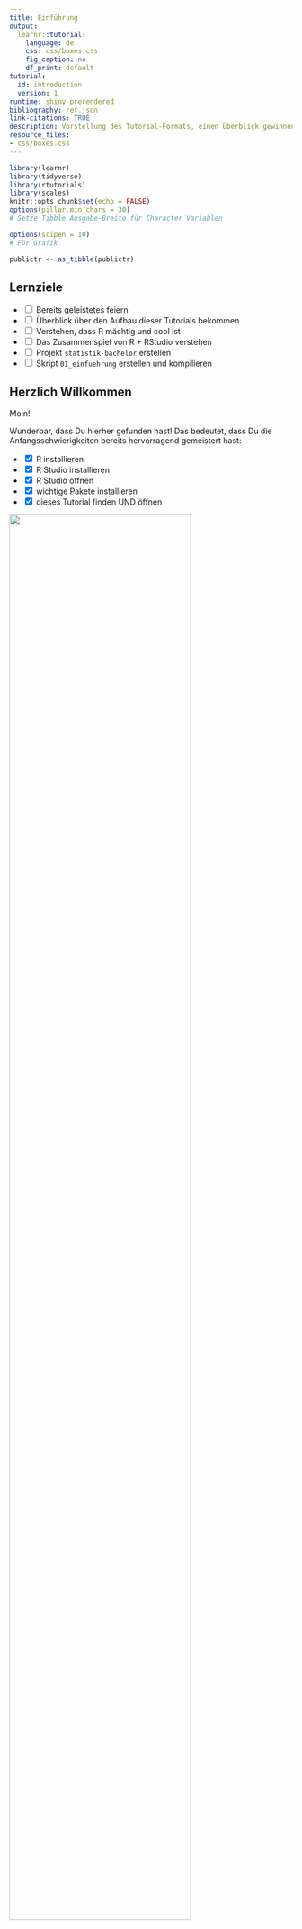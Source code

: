 ```yaml
---
title: Einführung
output:
  learnr::tutorial:
    language: de
    css: css/boxes.css    
    fig_caption: no
    df_print: default
tutorial:
  id: introduction
  version: 1
runtime: shiny_prerendered
bibliography: ref.json
link-citations: TRUE
description: Vorstellung des Tutorial-Formats, einen Überblick gewinnen über RStudio und einen Projekt-Ordner erstellen für den Kurs
resource_files:
- css/boxes.css
---
```


```r
library(learnr)
library(tidyverse)
library(rtutorials)
library(scales)
knitr::opts_chunk$set(echo = FALSE)
options(pillar.min_chars = 30)
# Setze Tibble Ausgabe-Breite für Character Variablen

options(scipen = 10)
# Für Grafik

publictr <- as_tibble(publictr)
```

## Lernziele

-   <input type="checkbox" unchecked> Bereits geleistetes feiern </input>
-   <input type="checkbox" unchecked> Überblick über den Aufbau dieser Tutorials bekommen </input>
-   <input type="checkbox" unchecked> Verstehen, dass R mächtig und cool ist </input>
-   <input type="checkbox" unchecked> Das Zusammenspiel von R + RStudio verstehen </input>
-   <input type="checkbox" unchecked> Projekt `statistik-bachelor` erstellen </input>
-   <input type="checkbox" unchecked> Skript `01_einfuehrung` erstellen und kompilieren </input>

## Herzlich Willkommen

Moin!

Wunderbar, dass Du hierher gefunden hast! Das bedeutet, dass Du die Anfangsschwierigkeiten bereits hervorragend gemeistert hast:

-   <input type="checkbox" checked> R installieren </input>
-   <input type="checkbox" checked> R Studio installieren </input>
-   <input type="checkbox" checked> R Studio öffnen </input>
-   <input type="checkbox" checked> wichtige Pakete installieren </input>
-   <input type="checkbox" checked> dieses Tutorial finden UND öffnen </input>

![](images/queen.jpg){width="80%"}

### Über den Kurs

Wir freuen uns total, euch R und Statistik in diesem Format beibringen zu können, da wir es für einen übersichtlichen und eleganten Weg halten. Ihr könnt in eurem Tempo lernen und die Tutorials auch auf eurem weiteren Weg immer als Nachschlagewerk verwenden.

Diese Tutorials sind frei verfügbar, da der Quellcode auf der Plattform [GitHub](https://github.com/statistik-lehre/rtutorials.git) veröffentlicht ist.

#### Feedback

Sollte etwas nicht funktionieren, fehlt etwas, sollten Tippfehler auftauchen oder andere Probleme, möchten wir als Autor\*innen darum bitten, uns das mitzuteilen. Auch Verbesserungsvorschläge nehmen wir gerne entgegen.

Der beste Weg dafür ist, über diesen [Link Issues direkt auf GitHub zu erstellen](https://github.com/statistik-lehre/rtutorials/issues/new/choose), wo der Quellcode liegt, was allerdings einen Account benötigt bei GitHub. Ist das zu umständlich, einfach eine [Email](mailto:lukas.bruelheide@student.uni-kassel.de) senden.

#### Autor\*innen

Die Entwicklung wurde 2022 - 2023 im Rahmen eines Förderprojekts für digitale Lehre von HessenHub und der Universität Kassel finanziert.

An der Entwicklung haben Lukas Bruelheide und Gesa Graf mitgewirkt. Marie Klosterkamp hat das Projekt geleitet und die Tutorials inhaltlich geprüft.

### Aufbau

Die Tutorials sind alle gleich aufgebaut:

-   **Lernziele**: Damit ihr wisst, worauf ihr beim Bearbeiten dieses Tutorials besonders achten könnt
-   **Inhalte**: Die eigentlichen Inhalte
-   **Abschlussquiz**: Was von dem, was wir wichtig finden ist hängen geblieben?
-   **Learnings**: Knappe Zusammenfassung des Kapitels
-   **Hash generieren** Den Lernfortschritt im Tutorial kopieren um ihn auf Moodle vorweisen zu können.

### interaktive Codeblöcke

Der Grund, warum wir diese Tutorials interaktiv nennen: R Code kann direkt in bestimmten Feldern ausgeführt werden, die wir "interaktive Codeblöcke" nennen. 

Schreib Deinen Code hinein und führe ihn aus mit `Strg + Enter` oder dem Knopf `▶ Code ausführen`.\
Es gibt zu jeder Aufgabe auch Tipps oder Lösungen. Klicke dafür auf den Button 💡`Tipp` oder `Lösung`.

::: aufgabe
**Aufgabe:**\
Ändere die Rechnung in 2 + 3
:::

```r
1 + 1
```

```r
2 + 3
```

Die meisten Aufgaben in diesem Kurs sind direkt im jeweiligen Tutorial in den entsprechenden Code-Chunks zu lösen. Du findest sie in den [**fliederfarbenen Kästen**]{style="color: #957dad;"} (s.o.).

Es wird auch einige wenige Aufgaben geben, für die Du bitte in R wechselst. Diese Aufgaben findest Du in den [**hellgrünen Kästen**]{style="color: #95AD7D;"}.

::: aufgaberstudio
**Beispiel:**\
So sieht der Aufgabenblock für RStudio aus
:::

Nun kommen wir zur Magie:

![](images/jesus.jpg){width="50%"}

## Demo 1: Visualisierung von Mobilitätsdaten

Bevor wir weiter etwas über R erzählen, möchten wir euch einfach zeigen was alles möglich ist. Eine klassische Aufgabe ist das Sortieren, Zusammenfassen und Visualisieren von großen Datenmengen.

::: gelb
Das hier ist nur eine Demo der Fähigkeiten, deswegen wird hier nichts weiter erklärt. Wie genau alles funktioniert und zusammenhängt, wird im Laufe des Semesters klarer. Keine Sorge, die Tutorials bringen dir R noch früh genug von Grund auf bei.
:::

<br>

Angenommen, wir haben eine große Menge an frei verfügbaren Mobilitätsdaten und möchten explorativ schauen, welche Muster sich darin finden lassen. Zum Beispiel könnten wir uns fragen, ob die Auswirkungen der Corona-Pandemie in den Daten zu sehen sind.

Wir nutzen Daten vom statistischen Bundesamt, welche die Nutzung verschiedener Arten des Personennahverkehrs in Deutschland von 2004 bis 2022 beschreibt. Der Datensatz heißt `publictr` (*public transport*) und ist schon in dieses Tutorial geladen.

### Überblick über die Daten

Lassen wir uns zunächst den Datensatz anzeigen, um einen Überblick zu bekommen. Folge der Analyse, in dem du die interaktiven Codeblöcke ausführst!

```r
publictr |> print(n = 25)

# Wörtlich:
# Nimm Datensatz, dann drucke die ersten 25 Zeilen

```

Wir sehen sehr viele Datenpunkte in einem langen Format. Die Daten sind für Menschen schlecht lesbar, für den Computer allerdings ideal arrangiert.

::: blau-nb
Jede Zeile steht für genau eine Beobachtung, und jede Spalte repräsentiert eine Variable (auch Merkmal genannt), welche verschiedene Ausprägungen haben kann.
:::

<br>

Es gibt folgende Variablen:

-   **Jahr**
-   **Quartal**
-   **Typ**
-   **Personen**: Anzahl der Fahrgäste
-   **Personenkilometer**: gefahrene Kilometer \* Fahrgäste
-   **Anzahl der ausgewerteten Unternehmen**

Schauen wir uns die Variable **Typ** etwas genauer an. Welche Ausprägungen beinhaltet sie?

```r
publictr$Typ |> table()
# Nimm die Variable Typ aus dem Datensatz, dann tabelliere die Häufigkeit der einzelnen Ausprägungen
```

Aha, es gibt also 6 verschiedene Ausprägungen:

-   Fernverkehr
    -   Bus
    -   Bahn
-   Nahverkehr:
    -   Bus
    -   Straßenbahn
    -   Eisenbahn
    -   **insgesamt**

### Filtern

Da wir uns nur für den Nahverkehr insgesamt interessieren, können wir den Datendschungel etwas lichten.

Wir möchten alle Daten behalten, wo die Variable *Typ* die Ausprägung *Liniennahverkehr insgesamt* aufweist.

```r
publictr |> 
  filter(Typ == "Liniennahverkehr insgesamt")
```

Nun sind wir dem Ziel näher. Jetzt schränken wir die Auswahl noch weiter ein auf die corona-relevanten Jahre 2018 - 2022.

```r
corona <- publictr |> 
  filter(Typ == "Liniennahverkehr insgesamt") |>
  filter(Jahr %in% 2018:2022)
corona
```

Sehr gut!

### Visualisieren

Nun können wir eine Grafik erstellen, um die Zahlen zu veranschaulichen. Dazu nutzen wir `ggplot2`.

```r
corona |>
  mutate(Quartal = substr(Quartal, 
                     start = 6, 
                     stop = 6)) |>
  ggplot(aes(x = Jahr, 
             y = Personen,
             group = as_factor(Quartal))) +
        geom_bar(stat = "identity", 
                 alpha = 0.5,
                 position = position_dodge2(preserve = "total",
                                            padding = 0.1),
                 fill = "steelblue") +
        labs(title = "Personennahverkehr in Deutschland", 
             x = "Quartale", 
             y = "Fahrgäste") +
        scale_y_continuous(
          label = scales::unit_format(unit = "Mrd.", 
                                      scale = 1e-09)) +
        theme_classic() +
        theme(axis.text.x = element_text(angle = 45, 
                                         hjust = 1))
```

Wie hier zu erkennen ist, spiegelt sich der erste Lockdown Anfang 2020 auch in der Beförderungsleistung des ÖPNV wieder.

## Demo 2: Mandelbrot-Menge

Etwas advanced und weitab von den Themen, die wir in diesem Kurs behandeln werden, ist dieses Beispiel:

R Code, welcher eine animierte Grafik (GIF) erstellt, worin eine schrittweise Iteration der [Mandelbrot-Menge](https://de.wikipedia.org/wiki/Mandelbrot-Menge) gezeigt wird. Die Mandelbrot-Menge ist ein Fraktal, das heißt grob gesagt (unmathematisch gesprochen) eine geometrische Form, die beim Hineinzoomen immer wieder sich selbst enthält. Bei der Mandelbrot-Menge sind die Kopien ihrer selbst aber oft leicht unterschiedlich und sehr formenreich, weswegen sie eins der bekanntesten Fraktale ist.

Da es etwas rechenintensiv ist, haben wir die Animation schon vorab hergestellt und zeigen den zugehörigen Quellcode, er kann aber nicht im Tutorial ausgeführt werden.

Quelle für den Code: [R Programming Language Wikipedia](https://en.wikipedia.org/wiki/R_(programming_language)#Mandelbrot_set)

``` r
# install.packages("caTools")  # install external package
library(caTools)             # external package providing write.gif function
dx <- 1500                    # define width
dy <- 1400                    # define height
C  <- complex(real = rep(seq(-2.2, 1.0, length.out = dx), each = dy),
              imag = rep(seq(-1.2, 1.2, length.out = dy), dx))
C <- matrix(C, dy, dx)       # reshape as square matrix of complex numbers
Z <- 0                       # initialize Z to zero
X <- array(0, c(dy, dx, 20)) # initialize output 3D array
for (k in 1:20) {            # loop with 20 iterations
  Z <- Z^2 + C               # the central difference equation
  X[, , k] <- exp(-abs(Z))   # capture results
}
write.gif(X, "Mandelbrot.gif", col = viridis::viridis, delay = 10)
```

![Mandelbrot-Menge](images/Mandelbrot.gif){width="100%"}

Jetzt hast Du schon einen kleinen Einblick in die Vielseitigkeit und unzähligen Möglichkeiten der Verwendung von R erhalten, aber starten wir mit den Grundlagen. Was ist R überhaupt?

## R

R ist im Grunde ein sehr potenter Taschenrechner, der große Mengen an Daten verarbeiten und simulieren kann, schöne Grafiken und sogar diese Tutorials erstellen kann. Über das, was Dein Schultaschenrechner kann (selbst wenn es einer von denen mit grafischer Funktion ist), kann R also nur müde lächeln. Und hier, im echten Leben, haben wir es eben mit großen Datenmengen zu tun.

::: infobox
Woher kommt der Name **R**?

Die Vornamen der beiden Gründer **R**oss Ihaka und **R**obert Gentleman dienten als Inspiration. Da R sehr deutlich von der Programmiersprache S beeinflusst wurde, passt der „Ein-Buchstaben-Name" in die Tradition.
:::

Das Problem: R ist von Nerds für Nerds geschrieben, läuft ganz unauffällig ohne eine grafische Benutzeroberfläche in der Konsole und sieht in seiner Roh-Fassung ungefähr so aus:

![](images/R_in_Konsole.png){width="100%"}

Und das wird, spätestens wenn der Bildschirm voll ist, unübersichtlich.

Und hier kommt R Studio ins Spiel. R Studio ist für die Menschen, die gerne die Power von R nutzen möchten und für ihre Programme gerne eine grafische Oberfläche nutzen. Wir werden nur in R Studio arbeiten.

## RStudio's Benutzeroberfläche

Wenn Du RStudio öffnest sieht das ungefähr so aus:

![](images/R_Studio_blank.png){width="100%"}

Das sieht erstmal viel und unübersichtlich aus. Aber wir brauchen (erstmal) nur einen ganz kleinen Teil davon. Und den erkläre ich dir jetzt Schritt für Schritt.

### Einmalig am Anfang: Projekte

In RStudio gibt es die Möglichkeit, „Projekte" zu erstellen. Das ist dann (wie) ein Ordner, in dem Du alles, was Du für dieses Projekt benötigst (Daten, Skripte, Plots, Tabellen, Bilder etc. [unten mehr dazu]) speichern und sammeln kannst.

Im Unialltag empfinde ich es als sehr hilfreich, für jedes entsprechende Modul ein eigenes Projekt anzulegen (also: `statistik-bachelor` im Bachelor, `statistik-master` im Master, etc.). Solltest Du in die Forschung gehen wollen oder bereits Forschungsprojekte im Studium umsetzen empfiehlt es sich, auch hierfür jeweils eigene Projekte anzulegen. Wichtig ist dann, dass du schaust, immer im richtigen Projekt zu arbeiten.

#### Ein neues Projekt erstellen

Ein Projekt erstellst du ganz oben rechts beim Symbol ![projectsymbol](images/projectsymbol.png). Dort steht auch immer das aktuell ausgewählte Projekt.

::: aufgaberstudio
**Aufgabe:**\
Erstelle in R Studio ein Projekt mit dem Namen `statistik-bachelor`!

<details>

<summary><a>▼ Detaillierte Anleitung mit Screenshots...</a></summary>

1.  Project: (None) \> New Project...

![](images/newproject.png){width="30%"}

2.  New Directory

![](images/newproject2.png){width="60%"}

3.  New Project

![](images/newproject3.png){width="60%"}

4.  *Directory name:* \> Create Project

![](images/newproject4.png){width="60%"}

</details>

<br>

Dabei wirst du zunächst gewarnt, dass noch ein Job im Hintergrund ausgeführt wird, nämlich dieses Tutorial. Klick auf "Terminate", das Tutorial wird dadurch beendet. Ruf das Tutorial wieder auf, wenn du das Projekt erstellt hast.

(Die Aufgabe gilt nicht für diejenigen, die RStudio in der Cloud nutzen: diese Personen mussten bereits ein Projekt erstellen um überhaupt RStudios Benutzeroberfläche zu sehen.)
:::

<br>

Wenn du erfolgreich warst steht nun ganz oben rechts Dein Projektname:

![](images/rproject_5.png){width="100%"}

Glückwunsch, du hast nun ein Projekt eingerichtet. (Sicherheitscheck: steht oben rechts `statistik-bachelor`?)

### Fast immer am Anfang: Skripte

Jetzt brauchen wir nur noch ein `Skript`.

Das öffnest Du: oben, ganz links (New File) \> R Skript

<img src="images/rskript.png" width="100%/"/>

Skripte sind wie einzelne Blätter/ Unterlagen in einer Sammelmappe (= "Projekt").

So, jetzt ist alles da, was wir für die nächsten Schritte brauchen.

Und nun schauen wir erstmal, was da im Einzelnen zu sehen ist. (Wir beschränken uns dabei auf die Aspekte, die Du in nächster Zeit brauchen wirst.)

### Konsole

**Unten links** findest Du die `Konsole`:

<img src="images/R_Studio_Console.png" width="100%/"/>

Dieses Fenster entspricht der Konsole / Terminal beim Rechner (so.). Dies ist der "Taschenrechner", hier findet das *Rechnen* statt.

::: aufgaberstudio
**Aufgabe:**\
Gib in deiner Konsole verschiedene Rechnungen ein (Addition, Subtraktion etc.) und drücke auf `Enter`. Mache dich auf diese Art mit der Funktionsweise und Optik der Konsole vertraut.

**Rechenbeispiele**: Gib Aufgaben dieser Art in der Konsole ein!

``` r
1 + 4
2 + 5 - 4
10 / 2 + 2
10 * 10
10^2
5 + 10 * 2
2.5 + 2.5
```
:::

</br>

::: infobox
**Syntax-basics:**\

-   Das Dezimaltrennzeichen ist ein Punkt `.` und kein Komma!
-   Operatoren wie `+`, `-`, `*` usw. werden auf beiden Seiten mit Leerzeichen umgeben. Es funktioniert zwar auch ohne, aber die Lesbarkeit ist besser mit Leerzeichen links und rechts.
:::

<br>

### Skripteditor

**Oben links** findest du ein multifunktionales Fenster, was sich nur öffnet wenn ein Skript geladen ist oder eine Tabelle angezeigt wird.

<img src="images/R_Studio_Files.png" width="100%/"/>

Mit Code in einem Skript passiert erst mal gar nichts. Erst wenn Du auf `Strg + Enter` drückst wird die betreffende Zeile für dich in die Konsole kopiert, hier ausgeführt und das Ergebnis angezeigt.

Diese Aufteilung ist total sinnvoll, da sie es ermöglicht, in der Textdatei oben die Übersicht zu behalten. Du kannst hier auch Kommentare einfügen. So kannst Du später noch nachvollziehen, was Du wann in welchem Schritt gemacht hast. Zeitgleich können unten in der Konsole die Berechnungen stattfinden. Im Gegensatz zur reinen Konsole lässt sich die Textdatei speichern und es bleibt nachvollziehbar und für weitere Arbeitsschritte nutzbar.

::: aufgaberstudio
**Aufgabe:**\
Gib nun auch wieder kleine Rechenaufgaben, wie in der Konsole oben, in dem Skript ein. Drücke `Strg` + `Enter`, um das jeweilige Statement auszuführen. Schau dann unten in die Konsole. Mach dich mit den Gleichheiten und Unterschieden vertraut, die Skript und Konsole haben.
:::

<br>

Da du das Skript speicherst, es also später wieder öfnnen und weiternutzen und sogar mit anderen teilen / co-worken kannst, empfiehlt es sich sehr (**!!!**), auf einen *guten Stil* (s.u.) zu achten und deine Arbeitsschritte zu *kommentieren*.

::: infobox
**Guter Stil**\
Es gilt als guter Stil:

-   Operatoren wie `+`, `-`, `=` auf beiden Seiten mit Leerzeichen zu umgeben odereswirdanstrengendzulesen.
    -   z.B. `5 + 5`
-   Kommata haben gerne, (wie in der gewohnten Schriftsprache) ein Leerzeichen hinter sich
-   Kommentare: Für die inhaltliche Verständlichkeit ist es hilfreich, den geschriebenen Code zu kommentieren. Dies geschieht mit einem `#`
    -   z.B.:
        -   `5 + 5     # Addition`
    -   oder:
        -   `# Addition`
        -   `5 + 5`
:::

</br>

::: aufgaberstudio
**Aufgaben:**\

1.  Gib deinem Dokument einen Titel (`#### Titel ####`)
2.  Kommentiere deine Rechenoperationen (`#`)
3.  Speichere Dein Skript (`Strg` + `s`) und nenne es: `01_einfuehrung`
:::

<br>

### Report kompilieren

Und ein Letztes zu den Skripten und warum sie wunderbar sind: Sie lassen sich inklusive Ergebnisse in `Reports` bringen: Hier sind die einzelnen Befehle, Kommentare UND Ergebnisse (auch Grafiken) zusammengefasst. Das macht es schön und übersichtlich. Meine Empfehlung ist, wenn ein Skript fertig ist, immer auch einen Report zu kreieren. Da schaust du später lieber rein. Trust me in that.

**ganz oben, ganz links** \> File \> Compile Report... (\> File Name: )\> Report output format *MS Word*

::: aufgaberstudio
**Aufgabe:**\
Kompiliere dein Skript.
:::

<br>

```r
# Dieser Text wurde rauskommentiert weil wir solche Sachen eher auf Moodle kommunizieren sollten. 

"Das sind dann auch schon die Formate, in denen wir gerne die Studienleistung wollen: Ein Analyseskript `.R` und das gleiche nochmal in kommentiert und kompiliert als `.pdf` oder `.docx`. Das Analyseskript soll durchlaufen. Da geht es um den technischen Aspekt. Wenn es durchläuft schauen wir uns die kommentierte Version an und bewerten den inhaltlichen Aspekt, in dem ihr teilw. Interpretationen vornehmt.
Extrapunkte gibt es für einen guten Stil in den Skripten und wenn der Code übersichtlich und verständlich kommentiert ist."
```

### Skript, Konsole und diese Tutorials

Dieses Zusammenspiel von Textdatei und Konsole imitieren wir innerhalb der Tutorials durch die oben bereits erwähnten Code-Blöcke:\
Du schreibst etwas in den Block, drückst `Strg` + `Enter` und weiter unten spuckt R dir ein Ergebnis aus. Probier es doch gleich mal aus:

Nutze den `Tipp`-Knopf für Informationen und achte dabei auch auf guten Stil.

::: aufgabe
**Aufgabe:**\
Schreibe / berechne und kommentiere jew. eine:

-   Addition
-   Subtraktion
-   Multiplikation
-   Division
-   Potentierung
-   Quadratwurzel
:::

::: {#first-hint}
**Tipp**\
Die Programmiersprache R kann wie ein Taschenrechner benutzt werden.

-   `*` Multiplikation
-   `/` Division
-   `+` Addition
-   `-` Subtraktion
-   `^` Potention
-   `sqrt()` Quadratwurzel

(... und es gibt noch mehr)

**Kommentare**\
machst Du mit einem `#`. Dann weiß R, das alles dahinterstehende Menschensprache ist

**Syntax**\
Als Dezimaltrennzeichen akzeptiert R nur den Punkt `.`\
:::

```r

```

### Environment

**Oben rechts** findest Du Deine `Umwelt` bzw. `Environment` und darin werden erstellte `Objekte` angezeigt.

<img src="images/R_Studio_Environment.png" width="100%"/>

Unter dem Reiter **Environment** siehst du deine zwischengespeicherten Objekte. Darauf wird in den folgenden Tutorials genauer eingegangen.

Den Zusammenhang des bereits vorgestellten kannst Du dir in etwa so vorstellen:

-   **Oben links** (`Skripte`) bestimmst Du eine *Choreografie*. Die steht erstmal nur so auf einem Blatt Papier. Um sie auszuführen brauchst Du:

-   *Tänzer\*innen*: Leute, die das, was Du dir so ausdenkst auch wirklich ausführen. Das sind die `Daten` ("`Objekte`") **oben rechts**. Diese wiederum brauchen zum tanzen einen

-   *Tanzboden*. Diesen Part übernimmt die `Konsole` **unten links**

Der zweite spannende Reiter in diesem Fenster ist **Tutorial**. Hier findest Du unsere und andere Tutorials - auch dieses hier.

### Viewer / Dateibrowser

Fehlt nur noch das Fenster **unten rechts**. Ich präsentiere feierlich: Alles was wichtig ist!

<img src="images/R_Studio_Viewer.png" width="100%/"/>

Hier sind ziemlich wichtige und hilfreiche Funktionen zusammengefasst, die bisher noch kein anderes zu Hause gefunden haben:

-   Im Reiter `Files` kannst Du nach verschiedenen Dateien suchen und öffnen. Das werden vor allem andere `Skripte` sein. Diese öffnen sich dann im Fenster **oben links**
-   Im Reiter `Plots` werden dir die Grafiken ("`Plots`") angezeigt (späteres Tutorial). Du kannst zwischen den in dieser Sitzung generierten Plots über die Pfeiltasten navigieren
-   Im Reiter `Packages` werden dir Deine installierten Pakete (s.u.) angezeigt. Hier gibt es auch die Möglichkeit, neue zu installieren oder vorhandene zu updaten.
-   Unter `Help` findest Du Erklärungen und Hilfestellungen zu eigentlich jeder Funktion, die Du in R benutzt. Wenn Du zu einer bestimmten Funktion eine Hilfestellung benötigst tippe einfach `?funktion` in die Konsole und drücke `Enter`, schon wird dir die entsprechende Hilfeseite im Viewer angezeigt
-   Im `Viewer`werden bei manchen Funktionen schöne Tabellen und Übersichten ausgegeben.

::: aufgaberstudio
**Aufgabe:**\
Gib in deiner Konsole `?mean` ein und mache dich mit der Hilfeseite zu dieser Funktion vertraut.
:::

## Abschlussquiz

```r
question_checkbox("Ein Komma (,) wird von R verstanden als ein ...",
         answer("... Dezimaltrennzeichen"),
         answer("... Zeichen, um Argumente oder Objekte einer Aufzählung voneinander zu trennen", correct = T), 
         allow_retry = TRUE
         )
```

```r
question_checkbox("Als guter Stil gilt:",
         answer("Operatoren wie `+` und `-` beidseitig mit Leerzeichen zu umgeben", correct = T),
         answer("Möglichst keine Leerzeilen zu lassen, um möglichst viel Code auf einmal zu sehen"),
         answer("Leerzeichen nach einem Komma für bessere Lesbarkeit", correct = T),
         answer("Das Vorgehen möglichst nachvollziehbar zu kommentieren", correct = T),
         answer("Möglichst wenig Kommentare schreiben, um den Code nicht unnötig lang werden zu lassen"),
         allow_retry = TRUE,
         random_answer_order = TRUE
         )
```

## Learnings

-   <input type="checkbox" unchecked> Ich habe R Studio geöffnet </input>
-   <input type="checkbox" unchecked> Ich weiß, was und wo die Konsole in R Studio ist </input>
-   <input type="checkbox" unchecked> Ich weiß was und wo ein Skript in R Studio ist und wie ich eines erstelle </input>
-   <input type="checkbox" unchecked> Ich weiß, was ein Projekt in R Studio ist und wie ich eines erstelle </input>
-   <input type="checkbox" unchecked> Ich weiß, mit welcher Funktion ich die Dokumentation einzelner Funktionen aufrufen kann, um Informationen über diese zu bekommen </input>
-   <input type="checkbox" unchecked> Ich weiß, was ein guter Stil in R ist </input>
-   <input type="checkbox" unchecked> Ich habe das Projekt `statistik-bachelor` erstellt </input>
-   <input type="checkbox" unchecked> In diesem Projekt liegt ein Skript namens `01_einfuehrung.R` </input>
-   <input type="checkbox" unchecked> Ebenfalls in diesem Projekt liegt ein kompiliertes Skript namens `01_einfuehrung.docx` </input>

## Hash generieren

Am Ende des Tutorials hast du die Möglichkeit, einen Hash zu generieren. Das ist ein lange Abfolge aus Textzeichen, die codiert den Inhalt der Antworten und den Fortschritt in diesem Tutorial speichern. Dieser Hash kann z.B. über Moodle zur Bewertung abgegeben werden und enthält deinen Fortschritt im Tutorial zu dem Zeitpunkt, zu dem der Hash generiert wurde. 

```r
learnrhash::encoder_logic()
```

```r
learnrhash::encoder_ui(ui_before = NULL)
```

Wenn du mit deinen Antworten im Tutorial zufrieden bist, generiere dir deinen Hash-Code, kopiere ihn und lade ihn bei der entsprechenden Abgabe auf Moodle hoch! So können wir sehen, ob du dieses Tutorial bearbeitet hast, und wie detailliert das war. Es wird niemals erwartet, dass bei den Quizfragen alles richtig war. Woher solltet ihr es auch wissen? Es muss ja erst mal gelernt werden. Allerdings erwarten wir ein gewissenhaftes Ausfüllen der Fragen und Codeblöcke. 

### [**Moodle-Kurs öffnen**](https://moodle.uni-kassel.de/course/view.php?id=19918)


